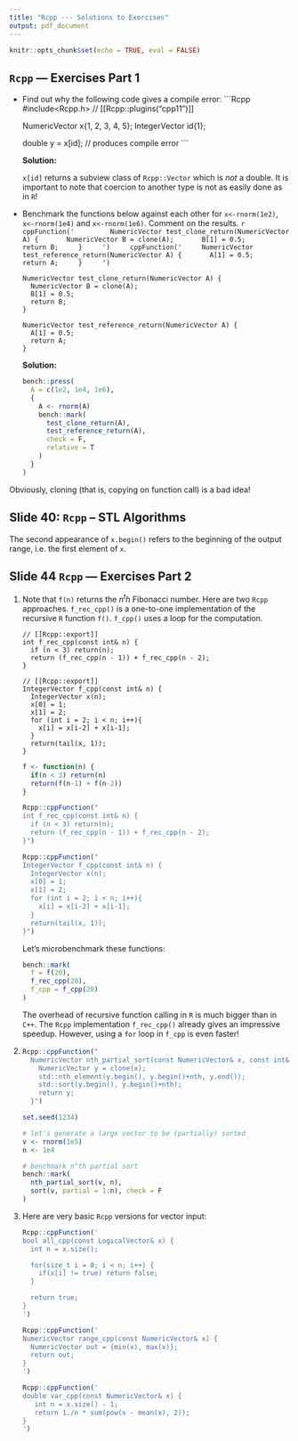 ```yaml
---
title: "Rcpp --- Solutions to Exercises"
output: pdf_document
---
```


```r
knitr::opts_chunk$set(echo = TRUE, eval = FALSE)
```

## `Rcpp` &mdash; Exercises Part 1

- Find out why the following code gives a compile error:
    ```Rcpp
    #include<Rcpp.h>
    // [[Rcpp::plugins("cpp11")]]
    
    NumericVector x{1, 2, 3, 4, 5};
    IntegerVector id{1};
    
    double y = x[id]; // produces compile error
    ```

    **Solution:**
    
    `x[id]` returns a subview class of `Rcpp::Vector` which is *not* a double. It is important to note that coercion to another type is not as easily done as in `R`!

- Benchmark the functions below against each other for `x<-rnorm(1e2)`, `x<-rnorm(1e4)` and `x<-rnorm(1e6)`. Comment on the results.
    ```r
    cppFunction('
        NumericVector test_clone_return(NumericVector A) {
      NumericVector B = clone(A);
      B[1] = 0.5;
      return B;
    }
    ')
    cppFunction('
    NumericVector test_reference_return(NumericVector A) {
      A[1] = 0.5;
      return A;
    }
    ')
    ```
    
    ```Rcpp
    NumericVector test_clone_return(NumericVector A) {
      NumericVector B = clone(A);
      B[1] = 0.5;
      return B;
    }
    ```
    ```Rcpp
    NumericVector test_reference_return(NumericVector A) {
      A[1] = 0.5;
      return A;
    }
    ```

  **Solution:**

    ```r
    bench::press(
      A = c(1e2, 1e4, 1e6),
      {
        A <- rnorm(A)  
        bench::mark(
          test_clone_return(A),
          test_reference_return(A), 
          check = F,
          relative = T
        )
      }
    )
    ```
    
Obviously, cloning (that is, copying on function call) is a bad idea!

## Slide 40: `Rcpp` -- STL Algorithms

The second appearance of `x.begin()` refers to the beginning of the output range, i.e. the first element of `x`.

 
## Slide 44 `Rcpp` &mdash; Exercises Part 2 

1. Note that `f(n)` returns the $n^th$ Fibonacci number. Here are two `Rcpp` approaches. `f_rec_cpp()` is a one-to-one implementation of the recursive `R` function `f()`. `f_cpp()` uses a loop for the computation.

    ```Rcpp
    // [[Rcpp::export]]
    int f_rec_cpp(const int& n) {
      if (n < 3) return(n); 
      return (f_rec_cpp(n - 1)) + f_rec_cpp(n - 2);
    }    
        
    // [[Rcpp::export]]
    IntegerVector f_cpp(const int& n) {
      IntegerVector x(n);
      x[0] = 1;
      x[1] = 2;
      for (int i = 2; i < n; i++){
        x[i] = x[i-2] + x[i-1];
      }
      return(tail(x, 1));
    }
    ```

    ```R
    f <- function(n) {
      if(n < 3) return(n)
      return(f(n-1) + f(n-2))
    }
    
    Rcpp::cppFunction("
    int f_rec_cpp(const int& n) {
      if (n < 3) return(n); 
      return (f_rec_cpp(n - 1)) + f_rec_cpp(n - 2);
    }")
    
    Rcpp::cppFunction("
    IntegerVector f_cpp(const int& n) {
      IntegerVector x(n);
      x[0] = 1;
      x[1] = 2;
      for (int i = 2; i < n; i++){
        x[i] = x[i-2] + x[i-1];
      }
      return(tail(x, 1));
    }")
    ```

    Let's microbenchmark these functions:
  
    ```r
    bench::mark(
      f = f(20),
      f_rec_cpp(20),
      f_cpp = f_cpp(20)
    )
    ```

    The overhead of recursive function calling in `R` is much bigger than in `C++`. The `Rcpp` implementation `f_rec_cpp()` already gives an impressive speedup. However, using a `for` loop in `f_cpp` is even faster!
    
2. 

    ```R
    Rcpp::cppFunction("
      NumericVector nth_partial_sort(const NumericVector& x, const int& nth) {
        NumericVector y = clone(x);
        std::nth_element(y.begin(), y.begin()+nth, y.end());
        std::sort(y.begin(), y.begin()+nth);
        return y;
      }")
    ```
    
    ```R
    set.seed(1234)
    
    # let's generate a large vector to be (partially) sorted
    v <- rnorm(1e5)
    n <- 1e4
    
    # benchmark n^th partial sort
    bench::mark(
      nth_partial_sort(v, n),
      sort(v, partial = 1:n), check = F
    )
    ```

3. Here are very basic `Rcpp` versions for vector input:

    ```R
    Rcpp::cppFunction('
    bool all_cpp(const LogicalVector& x) {
      int n = x.size();
      
      for(size_t i = 0; i < n; i++) {
        if(x[i] != true) return false;
      }
    
      return true;
    }
    ')
    
    Rcpp::cppFunction('
    NumericVector range_cpp(const NumericVector& x) {
      NumericVector out = {min(x), max(x)};
      return out;
    }
    ')
    
    Rcpp::cppFunction('
    double var_cpp(const NumericVector& x) {
       int n = x.size() - 1;
       return 1./n * sum(pow(x - mean(x), 2));
    }
    ')
    
    ```









    